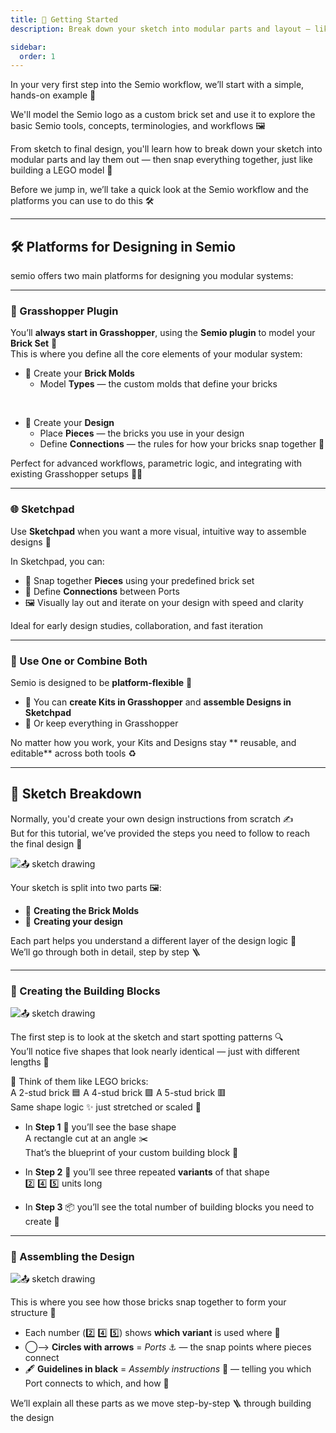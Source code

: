 ```yaml
---
title: 📐 Getting Started
description: Break down your sketch into modular parts and layout — like the first page of a LEGO manual.

sidebar:
  order: 1
---
```


In your very first step into the Semio workflow, we’ll start with a simple, hands-on example 🧱 

We'll model the Semio logo as a custom brick set and use it to explore the basic Semio tools, concepts, terminologies, and workflows 🖼️ 

From sketch to final design, you'll learn how to break down your sketch into modular parts and lay them out — then snap everything together, just like building a LEGO model 📐 

Before we jump in, we’ll take a quick look at the Semio workflow and the platforms you can use to do this 🛠️ 

---

## 🛠️ Platforms for Designing in Semio


semio offers two main platforms for designing you modular systems:

---

### 🦗 Grasshopper Plugin

You’ll **always start in Grasshopper**, using the **Semio plugin** to model your **Brick Set** 🧱  
This is where you define all the core elements of your modular system:

- 🧱 Create your **Brick Molds**
  - Model **Types** — the custom molds that define your bricks  

<br />

- 🧩 Create your **Design**
  - Place **Pieces** — the bricks you use in your design  
  - Define **Connections** — the rules for how your bricks snap together 🔗  

Perfect for advanced workflows, parametric logic, and integrating with existing Grasshopper setups 🧠🔧


---

### 🌐 Sketchpad

Use **Sketchpad** when you want a more visual, intuitive way to assemble designs 🎨

In Sketchpad, you can:

- 🧩 Snap together **Pieces** using your predefined brick set  
- 🔁 Define **Connections** between Ports  
- 🖼️ Visually lay out and iterate on your design with speed and clarity

Ideal for early design studies, collaboration, and fast iteration

---

### 🔄 Use One or Combine Both

Semio is designed to be **platform-flexible** 🔄

- 🧱 You can **create Kits in Grasshopper** and **assemble Designs in Sketchpad**  
- 🧩 Or keep everything in Grasshopper  

No matter how you work, your Kits and Designs stay ** reusable, and editable** across both tools ♻️

---

## 📝 Sketch Breakdown

Normally, you'd create your own design instructions from scratch ✍️  
But for this tutorial, we’ve provided the steps you need to follow to reach the final design 🧩

![📤 sketch drawing](/sketch-drawing.png)


Your sketch is split into two parts 🖼️:

- 🔲 **Creating the Brick Molds** 
- 🔳 **Creating your design**

Each part helps you understand a different layer of the design logic 🎯  
We’ll go through both in detail, step by step 🪜

---

### 🔲 Creating the Building Blocks

![📤 sketch drawing](/sketch-drawing-123.png)

The first step is to look at the sketch and start spotting patterns 🔍  
You’ll notice five shapes that look nearly identical — just with different lengths 📏

🧱 Think of them like LEGO bricks:  
A 2-stud brick 🟦  A 4-stud brick 🟪  A 5-stud brick 🟥  
Same shape logic ✨ just stretched or scaled 📐

- In **Step 1** 🔧 you’ll see the base shape  
  A rectangle cut at an angle ✂️  
  That’s the blueprint of your custom building block 📘  

- In **Step 2** 📏 you’ll see three repeated **variants** of that shape  
  2️⃣ 4️⃣ 5️⃣ units long  

- In **Step 3** 📦 you’ll see the total number of building blocks you need to create 🔢  

---

### 🔳 Assembling the Design

![📤 sketch drawing](/sketch-drawing-45.png)

This is where you see how those bricks snap together to form your structure 🧩

- Each number (2️⃣ 4️⃣ 5️⃣) shows **which variant** is used where 📍  
- ◯⟶ **Circles with arrows** = _Ports_ ⚓ — the snap points where pieces connect  
- 🖋️ **Guidelines in black** = _Assembly instructions_ 🧭 — telling you which Port connects to which, and how 🔗  

We’ll explain all these parts as we move step-by-step 🪜 through building the design

